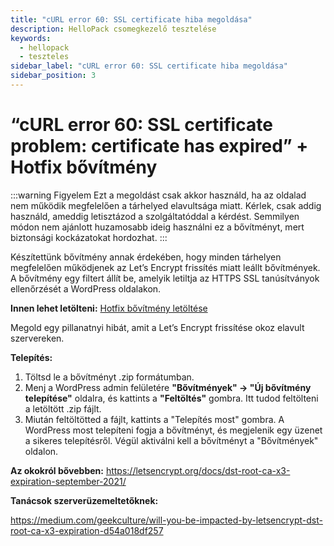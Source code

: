 ```yaml
---
title: "cURL error 60: SSL certificate hiba megoldása"
description: HelloPack csomegkezelő tesztelése
keywords:
  - hellopack
  - teszteles
sidebar_label: "cURL error 60: SSL certificate hiba megoldása"
sidebar_position: 3
---
```



# <FontAwesomeIcon icon="fa-duotone fa-list-check text-primary" /> “cURL error 60: SSL certificate problem: certificate has expired” + Hotfix bővítmény

:::warning Figyelem
Ezt a megoldást csak akkor használd, ha az oldalad nem működik megfelelően a tárhelyed elavultsága miatt. Kérlek, csak addig használd, ameddig letisztázod a szolgáltatóddal a kérdést. Semmilyen módon nem ajánlott huzamosabb ideig használni ez a bővítményt, mert biztonsági kockázatokat hordozhat.
:::

Készítettünk bővítmény annak érdekében, hogy minden tárhelyen megfelelően működjenek az Let’s Encrypt frissítés miatt leállt bővítmények. A bővítmény egy filtert állít be, amelyik letiltja az HTTPS SSL tanúsítványok ellenőrzését a WordPress oldalakon.

**Innen lehet letölteni:** [Hotfix bővítmény letöltése](https://github.com/hellowpio/hub.hellowp.io/raw/main/docs/tudasbazis/hibaelharitas/assets/hellowp-ssl-problema-hotfix.zip)

Megold egy pillanatnyi hibát, amit a Let’s Encrypt frissítése okoz elavult szervereken.

**Telepítés:**

1. Töltsd le a bővítményt .zip formátumban.
2. Menj a WordPress admin felületére **"Bővítmények" -> "Új bővítmény telepítése"** oldalra, és kattints a **"Feltöltés"** gombra. Itt tudod feltölteni a letöltött .zip fájlt.
3. Miután feltöltötted a fájlt, kattints a "Telepítés most" gombra. A WordPress most telepíteni fogja a bővítményt, és megjelenik egy üzenet a sikeres telepítésről. Végül aktiválni kell a bővítményt a "Bővítmények" oldalon.

**Az okokról bővebben:**
https://letsencrypt.org/docs/dst-root-ca-x3-expiration-september-2021/

**Tanácsok szerverüzemeltetőknek:**

https://medium.com/geekculture/will-you-be-impacted-by-letsencrypt-dst-root-ca-x3-expiration-d54a018df257
